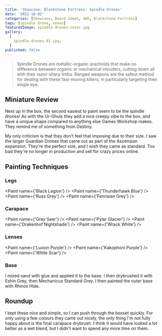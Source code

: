 ```yaml
---
title: 'Showcase: Blackstone Fortress: Spindle Drones'
date: '2022-10-02'
categories: [Showcase, Board Games, 40k, Blackstone Fortress]
tags: [spindle drone, xenos]
featuredImage: spindle-drones-cover.jpg
gallery:
  [
    spindle-drones-01.jpg,
  ]
published: false
---
```


> Spindle Drones are metallic-organic arachnids that make no difference between organic or mechanical intruders,
> cutting down all with their razor-sharp limbs. Ranged weapons are the safest method for dealing with these
> fast-moving killers, in particularly targeting their single eye.

## Miniature Review

Next up in the box, the second easiest to paint seem to be the spindle drones! As with the Ur-Ghuls they add a nice
creepy vibe to the box, and have a unique shape compared to anything else Games Workshop makes. They remind me of
something from Destiny.

My only criticism is that they don't feel that imposing due to their size. I saw the larger Guardian Drones that
came out as part of the Ascension expansion. They're the perfect size, and I wish they came as standard. Too bad
they're no longer in production and sell for crazy prices online.

## Painting Techniques

### Legs
<Paint name={'Black Legion'} />
<Paint name={'Thunderhawk Blue'} />
<Paint name={'Russ Grey'} />
<Paint name={'Fenrisian Grey'} />

### Carapace
<Paint name={'Grey Seer'} />
<Paint name={'Pylar Glacier'} />
<Paint name={'Drakenhof Nightshade'} />
<Paint name={'Wrack White'} />

### Lenses
<Paint name={'Luxion Purple'} />
<Paint name={'Kakophoni Purple'} />
<Paint name={'White Scar'} />

### Base

I mixed sand with glue and applied it to the base. I then drybrushed it with Eshin Grey, then Mechanicus Standard Grey.
I then painted the outer base with Rhinox Hide.

## Roundup

I kept these nice and simple, so I can push through the boxset quickly. For only using a few colours they came out
nicely, the only thing I'm not fully happy about is the final carapace drybrush. I think it would have looked a lot
better as a wet blend, but I didn't want to spend any more time on them.